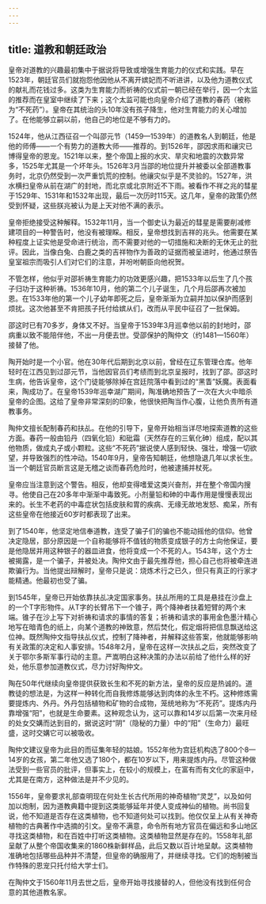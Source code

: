 ```yaml
---
---
---
```

title: 道教和朝廷政治
---



皇帝对道教的兴趣最初集中于据说将导致或增强生育能力的仪式和实践。早在1523年，朝廷官员们就抱怨他因他从不离开嫔妃而不听进讲，以及他为道教仪式的献礼而花钱过多。这类为生育能力而祈祷的仪式前一朝已经在举行，因一个太监的推荐而在皇室中继续了下来；这个太监可能也向皇帝介绍了道教的春药（被称为“不死药”）。皇帝在其统治的头10年没有孩子降生，他对生育能力的关心增加了。在他能够立嗣以前，他自己的地位是不够有力的。

1524年，他从江西征召一个叫邵元节（1459—1539年）的道教名人到朝廷，他是他的师傅——一个有势力的道教大师——推荐的。到1526年，邵因求雨和禳灾已博得皇帝的恩宠。1521年以来，整个帝国上报的水灾、旱灾和地震的次数异常多，1525年尤其是一个坏年头。1526年3月当邵的地位提升并被委以全部道教事务时，北京仍然受到一次严重饥荒的控制。他禳灾似乎是不灵验的。1527年，洪水横扫皇帝从前在湖广的封地，而北京或北京附近不下雨。被看作不祥之兆的彗星于1529年、1531年和1532年出现，最后一次历时115天。这几年，皇帝的政策仍然受到怀疑，这些朕兆被认为是上天对他不满的表示。

皇帝拒绝接受这种解释。1532年11月，当一个御史认为最近的彗星是需要削减修建项目的一种警告时，他没有被理睬。相反，皇帝想找到吉祥的兆头。他需要在某种程度上证实他是受命进行统治，而不需要对他的一切措施和决断的无休无止的批评。因此，当像白兔、白鹿之类的吉祥物作为善政的证据而被呈进时，他通过祭告皇室祖宗而吸引人们对它们的注意，并吩咐朝臣向他祝贺。

不管怎样，他似乎对邵祈祷生育能力的功效更感兴趣，把1533年以后生了几个孩子归功于这种祈祷。1536年10月，他的第二个儿子诞生，几个月后邵再次被加恩。在1533年他的第一个儿子幼年即死之后，皇帝渐渐为立嗣并加以保护而感到烦扰。这次他甚至不肯把孩子托付给嫔从们，改而从平民中征召了一批保姆。

邵这时已有70多岁，身体又不好。当皇帝于1539年3月巡幸他以前的封地时，邵病重以致不能陪伴他，不出一月便去世。受邵保护的陶仲文（约1481—1560年）接替了他。

陶开始时是一个小官。他在30年代后期到北京以前，曾经在辽东管理仓库。他年轻时在江西见到过邵元节，当他因官员们考绩而到北京呈报时，找到了邵。邵这时生病，他告诉皇帝，这个门徒能够除掉在宫廷院落中看到过的“黑眚”妖魔。表面看来，陶成功了。在皇帝1539年巡幸湖广期间，陶准确地预告了一次在大火中暗杀皇帝的企图。这给了皇帝非常深刻的印象，他很快把陶当作心腹，让他负责所有道教事务。

陶仲文擅长配制春药和扶乩。在他的引导下，皇帝开始相当详尽地探索道教的这些方面。春药一般由铅丹（四氧化铅）和砒霜（天然存在的三氧化砷）组成，配以其他物质，做成丸子或小颗粒。这些“不死药”据说使人感到轻快、强壮，增强一切欲望，并导致强烈的性冲动。1540年9月，皇帝告知朝廷，他想隐退几年以求长生。当一个朝廷官员断言这是无稽之谈而春药危险时，他被逮捕并杖死。

皇帝应当注意到这个警告。相反，他却变得嗜爱这类兴奋剂，并在整个帝国内搜寻。他使自己在20多年中渐渐中毒致死。小剂量铅和砷的中毒作用是慢慢表现出来的。长生不老药的中毒症状包括皮肤和胃的疾病、无缘无故地发怒、痴呆，所有这些皇帝在他接近60岁时都表现了出来。

到了1540年，他坚定地信奉道教，连受了骗子们的骗也不能动摇他的信仰。他曾决定隐居，部分原因是一个自称能够将不值钱的物质变成银子的方士向他保证，要是他隐居并用这种银子的器皿进食，他将变成一个不死的人。1543年，这个方士被揭露，是一个骗子，并被处决。陶仲文由于最先推荐他，担心自己也将被牵连进欺骗行为。当他提出辩解时，皇帝只是说：烧炼术行之已久，但只有真正的行家才能精通。他最初也受了骗。

到1545年，皇帝已开始依靠扶乩决定国家事务。扶乩所用的工具是悬挂在沙盘上的一个T字形物件。从T字的长臂吊下一个锥子，两个降神者扶着短臂的两个末端。锥子在沙上写下对祈祷和请求的事情的答复；祈祷和请求的事用金色墨汁精心地写在暗青色的纸上，向某个道教的神致意，然后焚化，假定烟将把信息飘送给这位神。既然陶仲文指导扶乩仪式，控制了降神者，并解释这些答案，他就能够影响有关政策的决定和人事安排。1548年2月，皇帝在这样一次扶乩之后，突然改变了关于鄂尔多斯军事行动的主意。严嵩明白这种决策的办法以前给了他什么样的好处，他乐意参加道教仪式，尽力讨好陶仲文。

陶在50年代继续向皇帝提供获致长生和不死的新方法，皇帝的反应是热诚的。道教徒的想法是，为这样一种转化而自我修炼能够达到肉体的永生不朽。这种修炼需要提炼内、外丹。外丹包括植物和矿物的合成物，笼统地称为“不死药”。提炼内丹靠增强“阳”，也就是生命要素。这种观念认为，这可以靠和14岁以后第一次来月经的处女交媾而达到目的，据说这时“阴”（隐秘的力量）中的“阳”（生命力）最旺盛，这时交媾它可以被吸收。

陶仲文建议皇帝为此目的而征集年轻的姑娘。1552年他为宫廷机构选了800个8—14岁的女孩，第二年他又选了180个，都在10岁以下，用来提炼内丹。尽管这种做法受到一些官员的批评，但事实上，在较小的规模上，在富有而有文化的家庭中，尤其是在南方，这种做法是并不少见的。

1556年，皇帝要求礼部查明现在何处生长古代所用的神奇植物“灵芝”，以及如何加以炮制，因为道教典籍中提到这类能够延年并使人变成神仙的植物。尚书回复说，他不知道是否存在这类植物，也不知道何处可以找到。他仅仅呈上从有关神奇植物的古典著作中选摘的引文。皇帝不满意，命令所有地方官员在偏远和多山地区寻找这类植物，和在百姓中打听这类植物。这类植物显然是存在的。1558年礼部呈献了从整个帝国收集来的1860株新鲜样品，此后又数以百计地呈献。这类植物准确地包括哪些品种并不清楚，但皇帝的确服用了，并继续寻找。它们的炮制被当作特殊的恩宠只托付给大学士们。

在陶仲文于1560年11月去世之后，皇帝开始寻找接替的人，但他没有找到任何合意的其他道教名家。